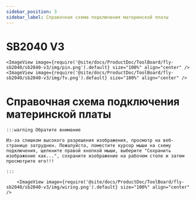 ```yaml
---
sidebar_position: 3
sidebar_label: Справочная схема подключения материнской платы
---
```



# SB2040 V3

    <ImageView image={require('@site/docs/ProductDoc/ToolBoard/fly-sb2040/sb2040-v3/img/pin.png').default} size="100%" align="center" />
    <ImageView image={require('@site/docs/ProductDoc/ToolBoard/fly-sb2040/sb2040-v3/img/fv.png').default} size="100%" align="center" />


# Справочная схема подключения материнской платы

    :::warning Обратите внимание

    Из-за слишком высокого разрешения изображения, просмотр на веб-странице затруднен. Пожалуйста, поместите курсор мыши на схему подключения, щелкните правой кнопкой мыши, выберите "Сохранить изображение как...", сохраните изображение на рабочем столе и затем просмотрите его!!!

    :::

        <ImageView image={require('@site/docs/ProductDoc/ToolBoard/fly-sb2040/sb2040-v3/img/wiring.png').default} size="100%" align="center" />